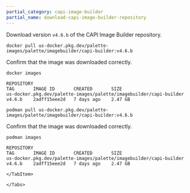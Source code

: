 ```yaml
---
partial_category: capi-image-builder
partial_name: download-capi-image-builder-repository
---
```


Download version `v4.6.b` of the CAPI Image Builder repository.

<Tabs>

<TabItem value="Docker" label="Docker">

```shell
docker pull us-docker.pkg.dev/palette-images/palette/imagebuilder/capi-builder:v4.6.b
```

Confirm that the image was downloaded correctly.

```shell
docker images
```

```text hideClipboard
REPOSITORY                                                           TAG       IMAGE ID       CREATED       SIZE
us-docker.pkg.dev/palette-images/palette/imagebuilder/capi-builder   v4.6.b    2adff15eee2d   7 days ago    2.47 GB
```

</TabItem>

<TabItem value="Podman" label="Podman">

```shell
podman pull us-docker.pkg.dev/palette-images/palette/imagebuilder/capi-builder:v4.6.b
 ```

Confirm that the image was downloaded correctly.

```shell
podman images
```

```text hideClipboard
REPOSITORY                                                           TAG       IMAGE ID       CREATED       SIZE
us-docker.pkg.dev/palette-images/palette/imagebuilder/capi-builder   v4.6.b    2adff15eee2d   7 days ago    2.47 GB

</TabItem>

</Tabs>
